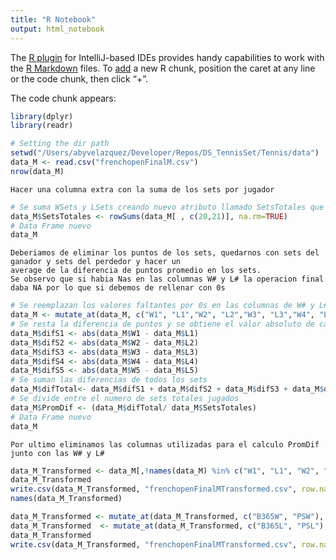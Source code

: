 ```yaml
---
title: "R Notebook"
output: html_notebook
---
```


The [R plugin](https://www.jetbrains.com/help/pycharm/r-plugin-support.html) for IntelliJ-based IDEs provides
handy capabilities to work with the [R Markdown](https://www.jetbrains.com/help/pycharm/r-markdown.html) files.
To [add](https://www.jetbrains.com/help/pycharm/r-markdown.html#add-code-chunk) a new R chunk,
position the caret at any line or the code chunk, then click "+".

The code chunk appears:
```r
library(dplyr)
library(readr)

# Setting the dir path
setwd("/Users/abyvelazquez/Developer/Repos/DS_TennisSet/Tennis/data")
data_M <- read.csv("frenchopenFinalM.csv")
nrow(data_M)


```
```
Hacer una columna extra con la suma de los sets por jugador
```
```r
# Se suma WSets y LSets creando nuevo atributo llamado SetsTotales que representará el número total de Sets Jugados
data_M$SetsTotales <- rowSums(data_M[ , c(20,21)], na.rm=TRUE)
# Data Frame nuevo
data_M
```

```
Deberiamos de eliminar los puntos de los sets, quedarnos con sets del ganador y sets del perdedor y hacer un
average de la diferencia de puntos promedio en los sets.
Se observo que si habia Nas en las columnas W# y L# la operacion final daba NA por lo que si debemos de rellenar con 0s
```
```r
# Se reemplazan los valores faltantes por 0s en las columnas de W# y L#
data_M <- mutate_at(data_M, c("W1", "L1","W2", "L2","W3", "L3","W4", "L4","W5", "L5"), ~replace(., is.na(.), 0))
# Se resta la diferencia de puntos y se obtiene el valor absoluto de cada uno
data_M$difS1 <- abs(data_M$W1 - data_M$L1)
data_M$difS2 <- abs(data_M$W2 - data_M$L2)
data_M$difS3 <- abs(data_M$W3 - data_M$L3)
data_M$difS4 <- abs(data_M$W4 - data_M$L4)
data_M$difS5 <- abs(data_M$W5 - data_M$L5)
# Se suman las diferencias de todos los sets
data_M$difTotal<- data_M$difS1 + data_M$difS2 + data_M$difS3 + data_M$difS4 + data_M$difS5
# Se divide entre el numero de sets totales jugados
data_M$PromDif <- (data_M$difTotal/ data_M$SetsTotales)
# Data Frame nuevo
data_M
```
```
Por ultimo eliminamos las columnas utilizadas para el calculo PromDif junto con las W# y L#
```
```r
data_M_Transformed <- data_M[,!names(data_M) %in% c("W1", "L1", "W2", "L2", "W3", "L3", "W4", "L4", "W5", "L5", "difS1", "difS2", "difS3", "difS4", "difS5", "difTotal")]
data_M_Transformed
write.csv(data_M_Transformed, "frenchopenFinalMTransformed.csv", row.names=FALSE)
names(data_M_Transformed)
```
```r

data_M_Transformed <- mutate_at(data_M_Transformed, c("B365W", "PSW"), ~replace(., is.na(.), data_M_Transformed$AvgW))
data_M_Transformed  <- mutate_at(data_M_Transformed, c("B365L", "PSL"), ~replace(., is.na(.), data_M_Transformed$AvgL))
data_M_Transformed
write.csv(data_M_Transformed, "frenchopenFinalMTransformed.csv", row.names=FALSE)
```
